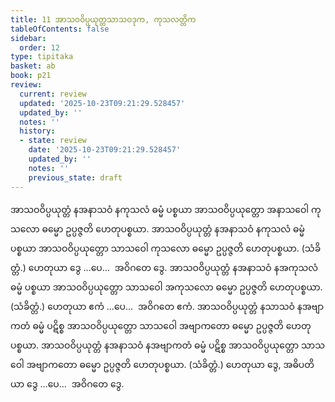 ```yaml
---
title: 11 အာသဝဝိပ္ပယုတ္တသာသဝဒုက, ကုသလတ္တိက
tableOfContents: false
sidebar:
  order: 12
type: tipitaka
basket: ab
book: p21
review:
  current: review
  updated: '2025-10-23T09:21:29.528457'
  updated_by: ''
  notes: ''
  history:
  - state: review
    date: '2025-10-23T09:21:29.528457'
    updated_by: ''
    notes: ''
    previous_state: draft
---
```



<ReviewStatus review={frontmatter.review} showDetails={true} />

<HypothesisAnnotation frontmatter={frontmatter} />

<DynamicBreadcrumb />

<Division number="21" book="p21" e="ch" v="40" p="354">

<Paragraph number="57" book="p21">
အာသဝဝိပ္ပယုတ္တံ နအနာသဝံ နကုသလံ ဓမ္မံ ပစ္စယာ အာသဝဝိပ္ပယုတ္တော အနာသဝေါ ကုသလော ဓမ္မော ဥပ္ပဇ္ဇတိ ဟေတုပစ္စယာ. အာသဝဝိပ္ပယုတ္တံ နအနာသဝံ နကုသလံ ဓမ္မံ ပစ္စယာ အာသဝဝိပ္ပယုတ္တော သာသဝေါ ကုသလော ဓမ္မော ဥပ္ပဇ္ဇတိ ဟေတုပစ္စယာ. (သံခိတ္တံ.) ဟေတုယာ ဒွေ …ပေ…  အဝိဂတေ ဒွေ.
</Paragraph>

<Paragraph number="58" book="p21">
အာသဝဝိပ္ပယုတ္တံ နအနာသဝံ နအကုသလံ ဓမ္မံ ပစ္စယာ အာသဝဝိပ္ပယုတ္တော သာသဝေါ အကုသလော ဓမ္မော ဥပ္ပဇ္ဇတိ ဟေတုပစ္စယာ. (သံခိတ္တံ.) ဟေတုယာ ဧကံ …ပေ…  အဝိဂတေ ဧကံ.
</Paragraph>

<Paragraph number="59" book="p21">
အာသဝဝိပ္ပယုတ္တံ နသာသဝံ နအဗျာကတံ ဓမ္မံ ပဋိစ္စ အာသဝဝိပ္ပယုတ္တော သာသဝေါ အဗျာကတော ဓမ္မော ဥပ္ပဇ္ဇတိ ဟေတုပစ္စယာ. အာသဝဝိပ္ပယုတ္တံ နအနာသဝံ နအဗျာကတံ ဓမ္မံ ပဋိစ္စ အာသဝဝိပ္ပယုတ္တော သာသဝေါ အဗျာကတော ဓမ္မော ဥပ္ပဇ္ဇတိ ဟေတုပစ္စယာ. (သံခိတ္တံ.) ဟေတုယာ ဒွေ, အဓိပတိယာ ဒွေ …ပေ…  အဝိဂတေ ဒွေ.
</Paragraph>
</Division>
